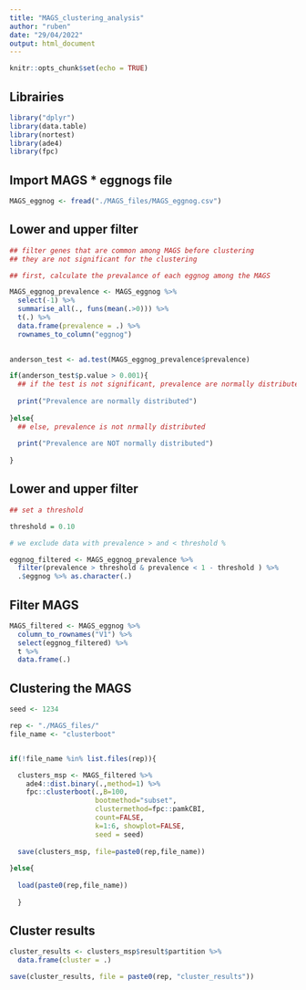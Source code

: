 ```yaml
---
title: "MAGS_clustering_analysis"
author: "ruben"
date: "29/04/2022"
output: html_document
---
```


```r
knitr::opts_chunk$set(echo = TRUE)
```

## Librairies

```r

library("dplyr")
library(data.table)
library(nortest)
library(ade4)
library(fpc)

```

## Import MAGS * eggnogs file

```r

MAGS_eggnog <- fread("./MAGS_files/MAGS_eggnog.csv")

```

## Lower and upper filter

```r

## filter genes that are common among MAGS before clustering
## they are not significant for the clustering

## first, calculate the prevalance of each eggnog among the MAGS

MAGS_eggnog_prevalence <- MAGS_eggnog %>%
  select(-1) %>%
  summarise_all(., funs(mean(.>0))) %>%
  t(.) %>%
  data.frame(prevalence = .) %>%
  rownames_to_column("eggnog")

  
anderson_test <- ad.test(MAGS_eggnog_prevalence$prevalence)

if(anderson_test$p.value > 0.001){
  ## if the test is not significant, prevalence are normally distributed
  
  print("Prevalence are normally distributed")
  
}else{
  ## else, prevalence is not nrmally distributed
  
  print("Prevalence are NOT normally distributed")
  
}

```

## Lower and upper filter

```r

## set a threshold

threshold = 0.10

# we exclude data with prevalence > and < threshold %

eggnog_filtered <- MAGS_eggnog_prevalence %>%
  filter(prevalence > threshold & prevalence < 1 - threshold ) %>%
  .$eggnog %>% as.character(.)

```

## Filter MAGS

```r

MAGS_filtered <- MAGS_eggnog %>%
  column_to_rownames("V1") %>%
  select(eggnog_filtered) %>%
  t %>%
  data.frame(.)


```


## Clustering the MAGS

```r

seed <- 1234

rep <- "./MAGS_files/"
file_name <- "clusterboot"


if(!file_name %in% list.files(rep)){

  clusters_msp <- MAGS_filtered %>%
    ade4::dist.binary(.,method=1) %>%
    fpc::clusterboot(.,B=100,
                     bootmethod="subset",
                     clustermethod=fpc::pamkCBI,
                     count=FALSE,
                     k=1:6, showplot=FALSE,
                     seed = seed)
  
  save(clusters_msp, file=paste0(rep,file_name))
  
}else{
  
  load(paste0(rep,file_name))  
  
  }

```

## Cluster results

```r

cluster_results <- clusters_msp$result$partition %>%
  data.frame(cluster = .)

save(cluster_results, file = paste0(rep, "cluster_results"))

```
